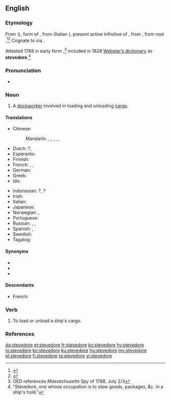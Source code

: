 ==English==
{{wikipedia}}

===Etymology===
From {{etyl|es|en}} {{m|es|estibador}} ({{cog|pt|estivador}}), form of {{m|es|estibar||to load}}, from {{etyl|la|en}} {{m|la|stīpāre}} (Italian {{m|it|stipare}}), present active infinitive of {{m|la|stīpō||stuff}}, from {{etyl|ine-pro|en}} {{m|ine-pro|*steypos}}, from root {{etyl|ine-pro|en}} {{m|ine-pro|*steyp-}}.<ref>{{R:Online Etymology Dictionary}}</ref><ref>{{R:Online Etymology Dictionary|stiff}}</ref> Cognate to {{m|en|stiff}} via {{etyl|ine-pro|-}}.

Attested 1788 in early form {{m|en|stowadore}},<ref>OED references ''Massachusetts Spy'' of 1788, July 2/3</ref> included in 1828 [[w:Webster's dictionary|Webster’s dictionary]] as '''stevedore'''.<ref>“Stevedore, one whose occupation is to stow goods, packages, &c. in a ship's hold.”</ref>

===Pronunciation===
* {{a|UK}} {{IPA|/ˈstiː.vəˌdɔː(ɹ)/|lang=en}}

===Noun===
{{en-noun}}

# A [[dockworker]] involved in loading and unloading [[cargo]].

====Translations====
{{trans-top|dockworker involved in loading and unloading cargo}}
* Chinese:
*: Mandarin: {{t|cmn|[[碼頭]][[工人]]|sc=Hani}}, {{t|cmn|[[码头]][[工人]]|tr=mǎtou gōngrén|sc=Hani}}, {{t|cmn|[[碼頭]][[裝卸]][[工人]]|sc=Hani}}, {{t|cmn|[[码头]][[装卸]][[工人]]|tr=mǎtóu zhuāngxiè gōngrén|sc=Hani}}, {{t+|cmn|搬運工|sc=Hani}}, {{t|cmn|搬运工|tr=bānyùngōng|sc=Hani}}
* Dutch: {{t+|nl|dokwerker|m}}?, {{t+|nl|stuwadoor|m}}
* Esperanto: {{t|eo|stivisto}}
* Finnish: {{t+|fi|ahtaaja}}
* French: {{t+|fr|stevedore|m}}, {{t+|fr|manutentionnaire|m}}, {{t+|fr|aconier|m}}
* German: {{t+|de|Hafenarbeiter|m}}
* Greek: {{t|el|στιβαδόρος|m}}
* Ido: {{t+|io|stivisto}}
{{trans-mid}}
* Indonesian: {{t|id|buruh kapal}}?, {{t+|id|kuli}}?
* Irish: {{t|ga|stíbheadóir|m}}
* Italian: {{t|it|stivatore|m}}
* Japanese: {{t|ja|港湾労働者|tr=こうわんろうどうしゃ, kōwan rōdōsha|sc=Jpan}}
* Norwegian: {{t|no|havnearbeider|m}}, {{t+|no|bryggesjauer|m}}
* Portuguese: {{t+|pt|estivador|m}}
* Russian: {{t+|ru|гру́зчик|m}}, {{t+|ru|до́кер|m}}, {{t|ru|порто́вый гру́зчик|m}}
* Spanish: {{t+|es|estibador|m}}, {{t|es|arrumador|m}}
* Swedish: {{t|sv|stuvare|c}}
* Tagalog: {{t|tl|estibador}}
{{trans-bottom}}

====Synonyms====
* {{l|en|docker}}
* {{l|en|longshoreman}}
* {{l|en|wharfie}}

====Descendants====
* French: {{l|fr|stevedore}}

===Verb===
{{en-verb|stevedor}}

# {{label|en|transitive}} To load or unload a ship's cargo.

===References===
<references/>

[[da:stevedore]]
[[et:stevedore]]
[[fr:stevedore]]
[[ko:stevedore]]
[[hy:stevedore]]
[[io:stevedore]]
[[kn:stevedore]]
[[ku:stevedore]]
[[hu:stevedore]]
[[my:stevedore]]
[[pl:stevedore]]
[[fi:stevedore]]
[[ta:stevedore]]
[[vi:stevedore]]